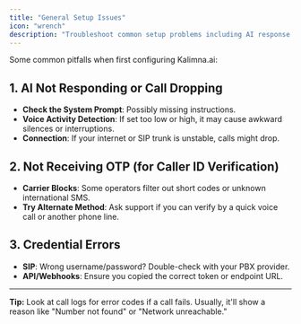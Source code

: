 ```yaml
---
title: "General Setup Issues"
icon: "wrench"
description: "Troubleshoot common setup problems including AI response issues, OTP verification, and credential errors"
---
```


Some common pitfalls when first configuring Kalimna.ai:

## 1. AI Not Responding or Call Dropping

- **Check the System Prompt**: Possibly missing instructions.
- **Voice Activity Detection**: If set too low or high, it may cause awkward silences or interruptions.
- **Connection**: If your internet or SIP trunk is unstable, calls might drop.

## 2. Not Receiving OTP (for Caller ID Verification)

- **Carrier Blocks**: Some operators filter out short codes or unknown international SMS.
- **Try Alternate Method**: Ask support if you can verify by a quick voice call or another phone line.

## 3. Credential Errors

- **SIP**: Wrong username/password? Double-check with your PBX provider.
- **API/Webhooks**: Ensure you copied the correct token or endpoint URL.

---

**Tip:** Look at call logs for error codes if a call fails. Usually, it'll show a reason like "Number not found" or "Network unreachable."